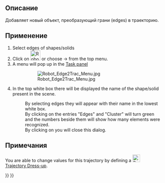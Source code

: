 <languages/>

{{Docnav/ru
|[[Robot_InsertWaypointPre/ru|Insert a waypoint preselected]]
|[[Robot_TrajectoryDressUp/ru|Dress-up a trajectory]]
|[[Robot_Workbench/ru|Робот]]
|IconL=Robot_InsertWaypointPre.svg
|IconR=Robot_TrajectoryDressUp.svg
|IconC=Workbench_Robot.svg
}}

<div class="mw-translate-fuzzy">
{{GuiCommand/ru
|Name=Robot Edge2Trac
|Name/ru=Robot Edge2Trac
|Workbenches=[[Robot_Workbench/ru|Robot]]
|MenuLocation=Робот → Край траектории}}
</div>

==Описание==

Добавляет новый объект, преобразующий грани (edges) в траекторию.

==Применение==

# Select edges of shapes/solids
# Click on [[Image:Robot_Edge2Trac.svg|32px]] or choose {{KEY|Robot}}  →  {{KEY|[[Image:Robot_Edge2Trac.svg|32px]] Edge to Trajectory...}} from the top menu.
# A menu will pop up in the [[Task_panel|Task panel]]
#: [[Image:Robot_Edge2Trac_Menu.jpg]]
# In the top white box there will be displayed the name of the shape/solid present in the scene.
#: By selecting edges they will appear with their name in the lowest white box.
#: By clicking on {{KEY|Apply}} the entries "Edges" and "Cluster" will turn green and the numbers beside them will show how many elements were recognized.
#: By clicking on {{KEY|OK}} you will close this dialog.

==Примечания==

You are able to change values for this trajectory by defining a [[Image:Robot_TrajectoryDressUp.svg|24px]] [[Robot_TrajectoryDressUp|Trajectory Dress-up]].


{{Docnav/ru
|[[Robot_InsertWaypointPre/ru|Insert a waypoint preselected]]
|[[Robot_TrajectoryDressUp/ru|Dress-up a trajectory]]
|[[Robot_Workbench/ru|Робот]]
|IconL=Robot_InsertWaypointPre.svg
|IconR=Robot_TrajectoryDressUp.svg
|IconC=Workbench_Robot.svg
}}

{{Robot_Tools_navi{{#translation:}}}}
{{Userdocnavi{{#translation:}}}}
